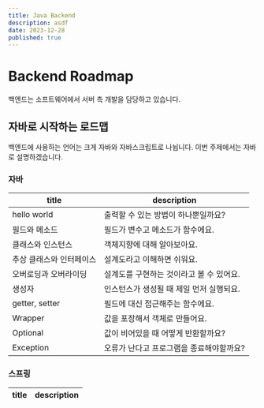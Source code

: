 ```yaml
---
title: Java Backend
description: asdf
date: 2023-12-28
published: true
---
```


# Backend Roadmap

백엔드는 소프트웨어에서 서버 측 개발을 담당하고 있습니다.

## 자바로 시작하는 로드맵

백엔드에 사용하는 언어는 크게 자바와 자바스크립트로 나뉩니다. 이번 주제에서는 자바로 설명하겠습니다.

### 자바

|title|description|
|---|---|
|hello world|출력할 수 있는 방법이 하나뿐일까요?|
|필드와 메소드|필드가 변수고 메소드가 함수에요.|
|클래스와 인스턴스|객체지향에 대해 알아보아요.|
|추상 클래스와 인터페이스|설계도라고 이해하면 쉬워요.|
|오버로딩과 오버라이딩|설계도를 구현하는 것이라고 볼 수 있어요.|
|생성자|인스턴스가 생성될 때 제일 먼저 실행되요.|
|getter, setter|필드에 대신 접근해주는 함수에요.|
|Wrapper|값을 포장해서 객체로 만들어요.|
|Optional|값이 비어있을 때 어떻게 반환할까요?|
|Exception|오류가 난다고 프로그램을 종료해야할까요?|

### 스프링

|title|description|
|---|---|